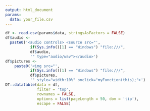 ```yaml
---
output: html_document
params:
  data: your_file.csv
---
```

<style>
.main-container {
  margin-left: 0;
  margin-right: 0;
}
</style>

<img id="expandedImg" style="position: fixed; top: 0; left: 900px; width:50%">

```r
df <- read.csv(params$data, stringsAsFactors = FALSE)
df$audio <-
  paste0('<audio controls> <source src="',
           if(Sys.info()[1] == "Windows") "file:///",
           df$audio,
           '" type="audio/wav"></audio>')
df$pictures <-
    paste0('<img src="',
           if(Sys.info()[1] == "Windows") "file:///",
           df$pictures,
           '" style="width:10%" onclick="myFunction(this);">')
DT::datatable(data = df, 
              filter = 'top', 
              rownames = FALSE, 
              options = list(pageLength = 50, dom = 'tip'), 
              escape = FALSE)
```

<script>
function myFunction(imgs) {
  var expandImg = document.getElementById("expandedImg");
  var imgText = document.getElementById("imgtext");
  expandImg.src = imgs.src;
  imgText.innerHTML = imgs.alt;
  expandImg.parentElement.style.display = "block";
}
</script>
